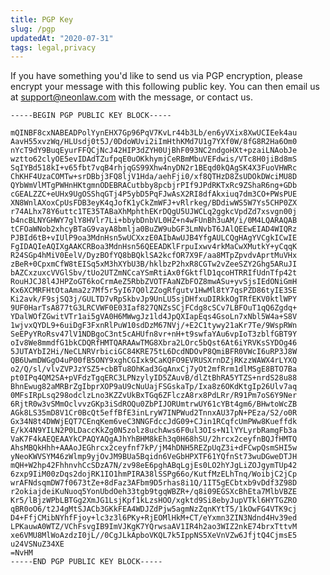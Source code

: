 ```yaml
---
title: PGP Key
slug: /pgp
updatedAt: "2020-07-31"
tags: legal,privacy
---
```


If you have something you'd like to send us via PGP encryption, please
encrypt your message with this following public key. You can then email us at
support@neonlaw.com with the message, or contact us.

```
-----BEGIN PGP PUBLIC KEY BLOCK-----

mQINBF8cxNABEADPolYynEHX7Gp96PqV7KvLr44b3Lb/en6yVXix8XwUCIEek4au
AavH55xvzWq/HLUsdj0t5J/0DdoWUvi2iImHthKMd7U1g7YXf0W/8fG8R2Ha6Om0
nYcT9dY9BuqEyurFFQCjNcJ42HIP3dZYH0UjBhF093NC2ndgoHXt+pzaiLNAobJe
wztto62clyOE5evIDAdTZufpqE0uOKkhymjCeRBmMbuVEFdwis/VTc8H0jiBd8mS
SqIYBd518kI+v65fbt7vqB4rhjqGS99Xhw4nyDN2r1BEqd0kQAgSK4X3FuoVHWRc
ChKHF4UzaCOMTw+srDBbj3FQ8ljV1Hda/aehFji0/xf8QTHzD8ZsUDOkDWciMU8D
QYbWmVlMTgPWHnHKtgmnODEBRACutbby8pcbjrPIf9JPdRKTxRc9ZShaR6ng+GDb
cGEALZZC+eUHx9UgOSShqGTj4P5ybD5PqFJwAsX2RI8dfAkxiuq7dm3CO+PWsPUE
XN8WnlAXoxCpUsFDB3eyK4qJofK1yCkZmWFJ+vRlrkeg/BDdiwWS5W7Ys5CHP0ZX
r74ALhx78Y6uttc1TE35TABaXhMphthEKrDQgU5UJWCLq2ggkcVpdZd7xsvgn00j
b4ncBLNYGHWY7glY8HVlr7Li+bbybDnbVL0HZ+n4wFUnBh3uAM/i/0M4LQARAQAB
tCFOaWNob2xhcyBTaG9vayA8bmlja0BuZW9ubGF3LmNvbT6JAlQEEwEIAD4WIQRz
PJBId6tB+vIUlP9oa3MdnHsn5wUCXxzE0AIbAwUJB4YfgAULCQgHAgYVCgkICwIE
FgIDAQIeAQIXgAAKCRBoa3MdnHsn56QEEADKlFrpuIxwv4rkMaCwXMutkY+yCqqK
R24SGp4hMiV0EelV/DyzBOfYQ8bBQklSA2kcfOR7X9F/aa8MTpZpvdvAprtMuVHx
zBeR+0CpxmCfW8tEISq5xM3hXYbU3B/hklbzP2hxR8CGTw2vZeeSZY2Ghg5ARuJI
bAZCxzuxcVVGlSbv/tUo2UTZmNCcaYSmRtiAx0fGktflD1qcoHTRRIfUdnTfp42t
RouHJCJ8l4JHPZoGT6koCrmAeZ5RbbZVOTFAaNZbFOZ8mwASu+yvSjsIEdONiGmH
Kx6XCMRFHtOtaAma2z7Mf5r5yI67Q0lZZogRfgutv1HwMl8tY7qsPZD86tyIE3SE
Ki2avk/F9sjSQ3j/GULTD7vRpSkbvJp9UnLU5sjDHfxuDIRkkOgTRfEKV0ktlWPY
9UF0HarTsA877tG3LRCVWF0E03Iaf827QNZsSCjFCdg8cSCv7LBFOuT1qQ6Zgdq+
YDalWOfZGwitVTr1ai5gVA0H6MWwgJz1ld4JpQXIapEqs4GsoLn7xNbl5W4a+S8V
1wjvxQYDL9+6uiDgF3FxnRlPuW10sdDzM67NVj/+E2C1tywy21aKr7Te/9WspRWn
SeEPyYRoRsv47lV1NDBgoC3nt5cAHUfn8vr+nH+t9swfaYAu6vpIoT3zblfGBT9Y
oIv8We8mmdfG1bkCDQRfHMTQARAAwTMG8Xbra2LOrc5bQst6At6iYRVKsSYDOg46
5JUTAYbI2Hi/NeCLNRVrbiciGC84KRE75tL6DcdNDOvP8QmiBFR0VWcI6uRP3J8W
QB6UwmDWGgO4uP00fB5ONY9xghCGIxk9CaKQFO9EVRUSXrnDZjRKzzWAWX4rLYXQ
o2/Q/sl/vlvZVPJzYSZ5+cbBTu8OhKad3GqAnxCj7yOt2mfRrm1dlMSgE8BTO7Ba
pt0IPq4QM2SA+pVFdzTgqERC3LPNzylyID5ZAuvB/dlZtBhRA5YTZS+nrdS28u88
BhnEwug82aMRBrZgIbprXOP9aU9cNuUajFSGskaTp/Ixa8z6OKdKtgIp26Ulv7aq
0MFsIRpLsq298odclzLno3KZZvUkBxTGq6ZFlczA8rx8PdLRr/R91Pm7oS6Y9Ner
6RjtR0w3vSMmOclvvzGKp3iSdROQu0ZbPIJORUmtrwUY61cYBt4gm6/BHwtoWcZB
AGk8LS35mD8V1Cr0BcQt5effBfE3inLryW7INPWud2TnnxAU37pN+PEza/S2/o0R
Gx34N8t4DWWjEQT7CEnqKem6veC3NNGFdccJdG09+CJin1RCqfcUmPWw8Kueffdk
E/kX4N9YILN2P0LDaccKkZg0N5zolz8uchAws6F0ul3OIs+N1lYYLyrbRamgFb3a
VaK7F4kAEQEAAYkCPAQYAQgAJhYhBHM8kEh3q0H68hSU/2hrcx2ceyfnBQJfHMTQ
AhsMBQkHhh+AAAoJEGhrcx2ceyfnf7kP/jM4hDNH5REZpUqZ3i+dFCwpQsmSHI5w
yNeoKWVSYM46zWlmp9yjOvJM9BUa5Bqidn6VeGbHPXTF61YQfnSt73wuDGweDTJH
mQH+W2hp42FhhnvhCcSDzA7N/zv98eE6pghABqLgjEs0LO2hYJgLiZOJgymTUp42
6zxp9IiM00zDqs2dojRK1IO1hmPIRA38lSSPg66o/KutfMzELhTnq/WoibjC2jCp
wrAFNdsqmDW7f0673tZe+8dFaz3AFbm9D5rhas8i1Q/1IT5gECbtxb9vDdf3Z98D
r2okiajdeiKuNuoq5YonUbdOeh33tgb9tgqWBZR+/q8i09EGSXcBhEta7MlbVBZE
Kr5/lBjzWPbLBTGg2XmJG1LsjKpf1kLzsHOO/xgktd9Si8ebyJupVTkl6HYTGZRO
qBR0oO6/t2J4gMtSJACb3GKkFEA4WDJZdPjw5agmNzZqnKYtT5/1kOwFG4VTK9cj
D4+FfjCMibNYhfFjoy+lc3z3l6PKy+RjEOMlHkM+CT/eYxmn3ZIN3Ndnd4Hv39ed
LPKauwA0WTZ/VChFsvgIB9ImVJKgK7YQrwsaAV1IR4h2ao3WIZ2nkE74brxTttvM
xe6VMU8MlWoAzdzI0jL//0CgJLkApboVKQL7k5IppNS5XeVnVZw6JfjtQ4CjmsE5
u24VSNuZ34XE
=NvHM
-----END PGP PUBLIC KEY BLOCK-----
```
